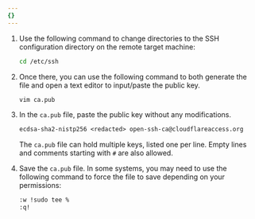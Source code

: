 ```yaml
---
{}
---
```


1. Use the following command to change directories to the SSH configuration directory on the remote target machine:

   ```sh
   cd /etc/ssh
   ```

2. Once there, you can use the following command to both generate the file and open a text editor to input/paste the public key.

   ```sh
   vim ca.pub
   ```

3. In the `ca.pub` file, paste the public key without any modifications.

	```txt title="ca.pub"
	ecdsa-sha2-nistp256 <redacted> open-ssh-ca@cloudflareaccess.org
	```

   The `ca.pub` file can hold multiple keys, listed one per line. Empty lines and comments starting with `#` are also allowed.

4. Save the `ca.pub` file. In some systems, you may need to use the following command to force the file to save depending on your permissions:

   ```bash
   :w !sudo tee %
   :q!
   ```
